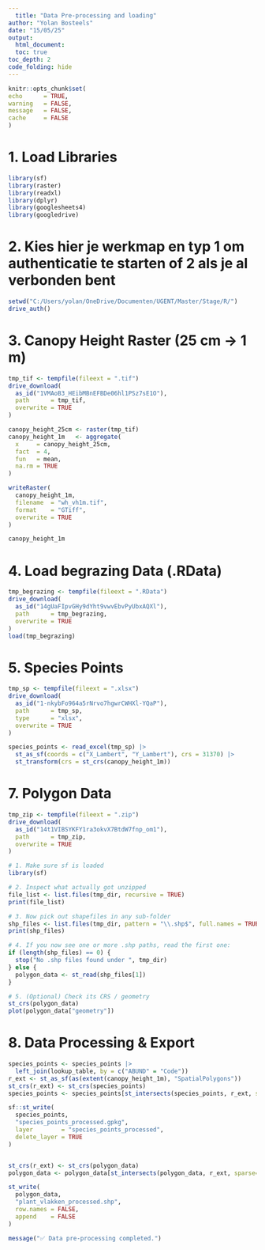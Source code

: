 ```yaml
---
  title: "Data Pre-processing and loading"
author: "Yolan Bosteels"
date: "15/05/25"
output:
  html_document:
  toc: true
toc_depth: 2
code_folding: hide
---
```

  
  ```r
knitr::opts_chunk$set(
  echo      = TRUE,
  warning   = FALSE,
  message   = FALSE,
  cache     = FALSE
)
```

# 1. Load Libraries

```r
library(sf)
library(raster)
library(readxl)
library(dplyr)
library(googlesheets4)
library(googledrive)
```

# 2. Kies hier je werkmap en typ 1 om authenticatie te starten of 2 als je al verbonden bent

```r
setwd("C:/Users/yolan/OneDrive/Documenten/UGENT/Master/Stage/R/")
drive_auth()
```

# 3. Canopy Height Raster (25 cm → 1 m)

```r
tmp_tif <- tempfile(fileext = ".tif")
drive_download(
  as_id("1VMAoB3_HEibMBnEFBDe06hl1PSz7sE1O"),
  path      = tmp_tif,
  overwrite = TRUE
)

canopy_height_25cm <- raster(tmp_tif)
canopy_height_1m   <- aggregate(
  x     = canopy_height_25cm,
  fact  = 4,
  fun   = mean,
  na.rm = TRUE
)

writeRaster(
  canopy_height_1m,
  filename  = "wh_vh1m.tif",
  format    = "GTiff",
  overwrite = TRUE
)

canopy_height_1m
```

# 4. Load begrazing Data (.RData)

```r
tmp_begrazing <- tempfile(fileext = ".RData")
drive_download(
  as_id("14gUaFIpvGHy9dYht9vwvEbvPyUbxAQXl"),
  path      = tmp_begrazing,
  overwrite = TRUE
)
load(tmp_begrazing)
```

# 5. Species Points

```r
tmp_sp <- tempfile(fileext = ".xlsx")
drive_download(
  as_id("1-nkybFo964a5rNrvo7hgwrCWHXl-YQaP"),
  path      = tmp_sp,
  type      = "xlsx",
  overwrite = TRUE
)

species_points <- read_excel(tmp_sp) |>  
  st_as_sf(coords = c("X_Lambert", "Y_Lambert"), crs = 31370) |>  
  st_transform(crs = st_crs(canopy_height_1m))
```


# 7. Polygon Data

```r
tmp_zip <- tempfile(fileext = ".zip")
drive_download(
  as_id("14t1VIBSYKFY1ra3okvX7BtdW7fnp_om1"),
  path      = tmp_zip,
  overwrite = TRUE
)

# 1. Make sure sf is loaded
library(sf)

# 2. Inspect what actually got unzipped
file_list <- list.files(tmp_dir, recursive = TRUE)
print(file_list)

# 3. Now pick out shapefiles in any sub-folder
shp_files <- list.files(tmp_dir, pattern = "\\.shp$", full.names = TRUE, recursive = TRUE)
print(shp_files)

# 4. If you now see one or more .shp paths, read the first one:
if (length(shp_files) == 0) {
  stop("No .shp files found under ", tmp_dir)
} else {
  polygon_data <- st_read(shp_files[1])
}

# 5. (Optional) Check its CRS / geometry
st_crs(polygon_data)
plot(polygon_data["geometry"])

```

# 8. Data Processing & Export

```r
species_points <- species_points |>
  left_join(lookup_table, by = c("ABUND" = "Code"))
r_ext <- st_as_sf(as(extent(canopy_height_1m), "SpatialPolygons"))
st_crs(r_ext) <- st_crs(species_points)
species_points <- species_points[st_intersects(species_points, r_ext, sparse=FALSE), ]

sf::st_write(
  species_points,
  "species_points_processed.gpkg",
  layer        = "species_points_processed",
  delete_layer = TRUE
)


st_crs(r_ext) <- st_crs(polygon_data)
polygon_data <- polygon_data[st_intersects(polygon_data, r_ext, sparse=FALSE), ]

st_write(
  polygon_data,
  "plant_vlakken_processed.shp",
  row.names = FALSE,
  append    = FALSE
)

message("✅ Data pre-processing completed.")
```

